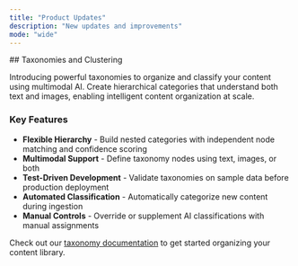 ```yaml
---
title: "Product Updates"
description: "New updates and improvements"
mode: "wide"
---
```

<Update label="December 2024">
  ## Taxonomies and Clustering

  Introducing powerful taxonomies to organize and classify your content using multimodal AI. Create hierarchical categories that understand both text and images, enabling intelligent content organization at scale.

  ### Key Features
  * **Flexible Hierarchy** - Build nested categories with independent node matching and confidence scoring
  * **Multimodal Support** - Define taxonomy nodes using text, images, or both
  * **Test-Driven Development** - Validate taxonomies on sample data before production deployment
  * **Automated Classification** - Automatically categorize new content during ingestion
  * **Manual Controls** - Override or supplement AI classifications with manual assignments

  Check out our [taxonomy documentation](/ingestion/entities/taxonomies) to get started organizing your content library.
</Update>